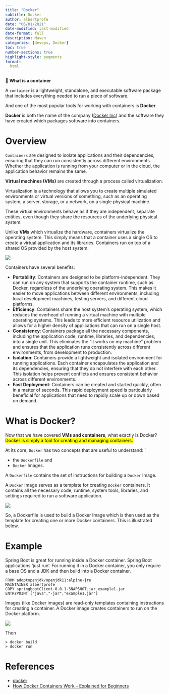 ```yaml
---
title: "Docker"
subtitle: Docker
author: albertprofe
date: "06/01/2021"
date-modified: last-modified
date-format: full
description: Maven
categories: [devops, Docker]
toc: true
number-sections: true
highlight-style: pygments
format:
  html
---
```



::: {.summary}

📘 **What is a container**

A ``container`` is a lightweight, standalone, and executable software package that includes everything needed to run a piece of software.

And one of the most popular tools for working with containers is **Docker**.

**Docker** is both the name of the company ([Docker Inc](https://en.wikipedia.org/wiki/Docker,_Inc.){.external target='_blank'}) and the software they have created which packages software into containers. 
:::

# Overview

``Containers`` are designed to isolate applications and their dependencies, ensuring that they can run consistently across different environments. Whether the application is running from your computer or in the cloud, the application behavior remains the same.

::: {.column-margin}
**Virtual machines (VMs)** are created through a process called virtualization. 

Virtualization is a technology that allows you to create multiple simulated environments or virtual versions of something, such as an operating system, a server, storage, or a network, on a single physical machine.

These virtual environments behave as if they are independent, separate entities, even though they share the resources of the underlying physical system.
:::

Unlike **VMs** which virtualize the hardware, containers virtualize the operating system. This simply means that a container uses a single OS to create a virtual application and its libraries. Containers run on top of a shared OS provided by the host system.

![](/images/devops/containers.png)

Containers have several benefits:

- **Portability**: Containers are designed to be platform-independent. They can run on any system that supports the container runtime, such as Docker, regardless of the underlying operating system. This makes it easier to move applications between different environments, including local development machines, testing servers, and different cloud platforms.
- **Efficiency**: Containers share the host system's operating system, which reduces the overhead of running a virtual machine with multiple operating systems. This leads to more efficient resource utilization and allows for a higher density of applications that can run on a single host.
- **Consistency**: Containers package all the necessary components, including the application code, runtime, libraries, and dependencies, into a single unit. This eliminates the "it works on my machine" problem and ensures that the application runs consistently across different environments, from development to production.
- **Isolation**: Containers provide a lightweight and isolated environment for running applications. Each container encapsulates the application and its dependencies, ensuring that they do not interfere with each other. This isolation helps prevent conflicts and ensures consistent behavior across different environments.
- **Fast Deployment**: Containers can be created and started quickly, often in a matter of seconds. This rapid deployment speed is particularly beneficial for applications that need to rapidly scale up or down based on demand.

# What is Docker?

Now that we have covered **VMs and containers**, what exactly is Docker? <mark>Docker is simply a tool for creating and managing containers.</mark>

At its core, ``Docker`` has two concepts that are useful to understand: `

- the ``Dockerfile`` and
- ``Docker`` Images.

A ``Dockerfile`` contains the set of instructions for building a ``Docker`` Image.

A ``Docker`` Image serves as a template for creating ``Docker`` containers. It contains all the necessary code, runtime, system tools, libraries, and settings required to run a software application.

![](/images/devops/docker-creation.png)

So, a Dockerfile is used to build a Docker Image which is then used as the template for creating one or more Docker containers. This is illustrated below.

# Example

Spring Boot is great for running inside a Docker container. Spring Boot applications ‘just run’.  For running it in a Docker container, you only require a base OS and a JDK and then build into a Docker container.

``` .dockerfile
FROM adoptopenjdk/openjdk11:alpine-jre
MAINTAINER albertprofe
COPY springbootClient-0.0.1-SNAPSHOT.jar example1.jar
ENTRYPOINT ["java","-jar","example1.jar"]
```

Images (like Docker images) are read-only templates containing instructions for creating a container. A Docker image creates containers to run on the Docker platform.

![](/images/devops/docker-creation-albertprofe.png)

Then

``` .terminal
> docker build
> docker run
```

# References

- [docker](https://sites.google.com/view/devopscifo/devops-tools/docker){.external target='_blank'}
- [How Docker Containers Work – Explained for Beginners](https://www.freecodecamp.org/news/how-docker-containers-work/){.external target='_blank'}




